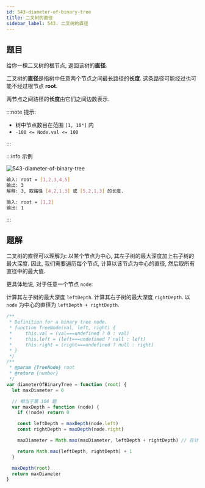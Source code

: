 ```yaml
---
id: 543-diameter-of-binary-tree
title: 二叉树的直径
sidebar_label: 543. 二叉树的直径
---
```


## 题目

给你一棵二叉树的根节点, 返回该树的**直径**.

二叉树的**直径**是指树中任意两个节点之间最长路径的**长度**. 这条路径可能经过也可能不经过根节点 **root**.

两节点之间路径的**长度**由它们之间边数表示.

:::note 提示:

- 树中节点数目在范围 `[1, 10⁴]` 内
- `-100 <= Node.val <= 100`

:::

:::info 示例

![543-diameter-of-binary-tree](../../static/img/543-diameter-of-binary-tree.jpg)

```bash
输入: root = [1,2,3,4,5]
输出: 3
解释: 3, 取路径 [4,2,1,3] 或 [5,2,1,3] 的长度.
```

```bash
输入: root = [1,2]
输出: 1
```

:::

## 题解

二叉树的直径可以理解为: 以某个节点为中心, 其左子树的最大深度加上右子树的最大深度. 因此, 我们需要遍历每个节点, 计算以该节点为中心的直径, 然后取所有直径中的最大值.

更具体地说, 对于任意一个节点 `node`:

计算其左子树的最大深度 `leftDepth`.
计算其右子树的最大深度 `rightDepth`.
以 `node` 为中心的直径为 `leftDepth + rightDepth`.

```ts
/**
 * Definition for a binary tree node.
 * function TreeNode(val, left, right) {
 *     this.val = (val===undefined ? 0 : val)
 *     this.left = (left===undefined ? null : left)
 *     this.right = (right===undefined ? null : right)
 * }
 */
/**
 * @param {TreeNode} root
 * @return {number}
 */
var diameterOfBinaryTree = function (root) {
  let maxDiameter = 0

  // 相当于第 104 题
  var maxDepth = function (node) {
    if (!node) return 0

    const leftDepth = maxDepth(node.left)
    const rightDepth = maxDepth(node.right)

    maxDiameter = Math.max(maxDiameter, leftDepth + rightDepth) // 在计算深度的同时更新直径

    return Math.max(leftDepth, rightDepth) + 1
  }

  maxDepth(root)
  return maxDiameter
}
```
